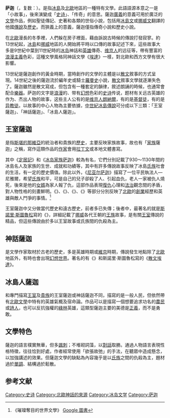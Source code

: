 {{refimprove|time=2012-9-28}} 
'''萨迦'''（{{lang-is|saga}}，复数：{{lang|is|sögur}}）。是指[[冰島|冰島]]及[[北歐|北歐]]地區的一種特有文學。此語語源本意之一是「小故事」，後來演變成「[[史诗|史诗]]」、「传奇」的意思。薩迦[[廣義|廣義]]的意義可用於廣泛的[[文學|文學]]作品，例如聖徒傳記、史著和各類的世俗小說，包括用[[冰島文|冰島文]]或[[挪威文|挪威文]]翻譯的他國[[傳說|傳說]]及[[歷史|歷史]]。而狹義上的意義，薩迦僅指傳奇小說和歷史小說。

在[[北歐|北歐]]漫長的冬季裡，人們躲在房子裡面，藉由訴說古時候的傳說打發寂寥。約13世紀起，[[冰島|冰島]]和[[挪威|挪威]]地區的人開始將平時以口傳的故事記述下來，這些故事大多是9世紀中葉到11世紀時的[[冰岛|冰岛]]神話和[[英雄|英雄]]傳奇、[[维京人|维京人]]的远征等，帶有豐富的[[浪漫主義|浪漫主義]]色彩，這種文學風格同神話文學《[[埃達|埃達]]》一樣，對北歐和西方文學有很大影響。

13世紀是薩迦創作的黃金時期，當時創作的文學的主體是以[[散文|散文]]敘事的方式呈現。14世紀之後的薩迦流於編年史或騎士[[羅曼史|羅曼史]]小說，[[散文|散文]]敘事文學就逐漸失色了。薩迦雖然是散文寫成，但包含有一種套定的韻律，敘述朗誦的時候，也通常會配合[[樂器|樂器]]。萨迦的文字是[[浪漫|浪漫]]的、带有[[幻想|幻想]]色彩的[[史诗|史诗]]传说，题材有关远古英雄的作为、杰出人物的故事，这些主人公有的是[[维京人|维京人]][[朗納爾·洛德布羅克|朗納爾]]，有的是[[基督徒|基督徒]]，有的是[[异教徒|异教徒]]。以故事的中心人物為主要依據，[[中世紀|中世紀]][[冰島|冰島]][[傳說|傳說]]可分成以下三類：「王室薩迦」、「神話薩迦」、「冰島人薩迦」。

== 王室薩迦 ==
{{le|王室薩迦(Kings' sagas)|Kings' sagas}}是指[[斯堪的那維亞|斯堪的那維亞]]的統治者和貴族的[[歷史|歷史]]，主要反映家族故事，故也有「[[家族|家族]]薩迦」之稱，寫作這類作品的[[作家|作家]]會用[[拉丁文|拉丁文]]或本地文體書寫。

其中《[[定居記|定居記]]》和《[[冰岛家族萨迦|冰岛家族萨迦]]》較為有名，它們分別記載了930～1130年間的冰島名人及家族的生世、成就和功績等，其中有許多傳說故事反映了冰島[[氏族|氏族]]社會的生活，有一定的歷史價值。除此以外，《[[尼亚尔萨迦|尼亚尔萨迦]]》描寫了一位平民執法人—尼雅爾，希望[[氏族|氏族]]和平，可是自己的兒子卻殺了人、引起血仇，老人一家被仇人燒死，後來是他的[[女婿|女婿]]為家人報了仇，這部作品表現[[復仇|復仇]]心理和[[法治|法治]]觀念間的矛盾，對人物性格的刻畫鮮明。《{{le|拉克斯谷人傳(Laxdæla saga)|Laxdæla saga}}》、《{{le|埃吉爾傳(Egil's Saga)|Egil's Saga}}》、《{{le|格雷蒂爾傳(Grettis saga)|Grettis saga}}》、《{{le|埃里居民傳(Saga of Erik the Red)|Saga of Erik the Red}}》等部分分別反映了[[北歐|北歐]]的[[創業|創業]]經歷和英雄與敵人鬥爭的事情。<ref>《璀璨奪目的世界文學》 [https://books.google.com.tw/books?id=DlatAgAAQBAJ&pg=PT51&lpg=PT51&dq=璀璨夺目的世界文学+薩迦&source=bl&ots=hnNzF3Kowc&sig=ACfU3U3A81CxC-f7adWznbx_dURGNMTL8A&hl=zh-TW&sa=X&ved=2ahUKEwiR5snzj-TgAhVjEqYKHapQAjoQ6AEwAHoECAgQAQ#v=onepage&q=璀璨夺目的世界文学%20薩迦&f=false Google 圖書]</ref>

王室薩迦中又分做當代歷史和遠古歷史，前者多已失傳；後者中，最著名的就是[[斯諾里·斯圖魯松|斯諾里·斯圖魯松]]寫的《{{le|挪威王列傳（Heimskringla）|Heimskringla}}》，詳細記載了[[挪威|挪威]]各代王朝的[[王族|王族]]故事，是有關[[王室|王室]]傳說的精品，但這些傳說由於多以王室故事或氏族間的仇殺為主。

== 神話薩迦 ==
{{le|神話薩迦(Legendary saga)|Legendary saga}}是文學作家取材於古老的歷史，多是英雄時期或[[維京|維京]]時期，傳說發生地點除了[[北歐|北歐]]地區外，有時也會出現[[幻想世界|幻想世界]]。著名的有《{{le|沃爾松格傳(Völsunga saga)|Völsunga saga}}》和斯諾里·斯圖魯松寫的《[[散文埃達|散文埃達]]》。

== 冰島人薩迦 ==
和專門描寫[[王室|王室]]及[[貴族|貴族]]的王室薩迦或神話薩迦不同，{{le|冰島人薩迦(Sagas of Icelanders)|Sagas of Icelanders}}描寫的是一般人民，但依然帶有[[北歐|北歐]][[文學|文學]]中特有的英雄氣概及宿命論。作品可以是描寫一個想要追求功名的[[農民|農民]]或[[詩人|詩人]]，也可以反抗強權的[[綠林|綠林]]英雄，這類型薩迦主要的美德是[[正義|正義]]，而不是勇敢。

== 文學特色 ==
薩迦的語言樸實無華，但多[[諷刺|諷刺]]；不堆砌詞藻，以[[對話|對話]]取勝。通過人物語言表現性格特徵，往往恰到好處，作者經常使用「欲張故弛」的手法，在聽眾中造成懸念，以加強講述的效果。但薩迦文學的缺點為內容幾乎是以[[氏族|氏族]]之間的仇殺為主，題材過於[[單調|單調]]、結構過於鬆散。

==参考文献==
{{reflist}}


{{北歐神話}}
[[Category:史诗|Category:史诗]]
[[Category:北歐神話的來源|Category:北歐神話的來源]]
[[Category:冰岛文学|Category:冰岛文学]]
[[Category:萨迦|Category:萨迦]]